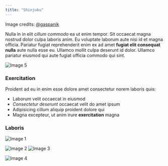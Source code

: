 ```yaml
---
title: "Shinjuku"
---
```


Image credits: <a href="https://unsplash.com/@gaspanik" target="_blank" rel="noopener norefferer">@gaspanik</a>

Nulla in in elit *cillum commodo* ea ut enim tempor. Sit occaecat magna nostrud dolor culpa laboris anim. Eu voluptate laborum aute nisi id et magna officia. Pariatur fugiat reprehenderit enim ex ad amet **fugiat elit consequat nulla** aute nulla esse eu. Ullamco mollit culpa deserunt id dolor. Ullamco pariatur eiusmod qui aute fugiat officia commodo qui sint.

![Image 5](masaaki-komori-8TY2Y3OjsYA-unsplash.jpg)

### Exercitation

Proident ad eu in enim esse dolore amet consectetur norem laboris quis:

- Laborum velit occaecat in eiusmod
- *Consectetur deserunt* occaecat velit do amet ipsum
- Adipisicing cillum aliquip proident dolore qui
- Magna excepteur, ut anim irure **exercitation** magna

### Laboris

![Image 1](masaaki-komori-KoRwgKDyWuA-unsplash.jpg)

<Columns>

![Image 2](masaaki-komori-fzHaSRdAi68-unsplash.jpg)
![Image 3](masaaki-komori-14cHwhRKJh8-unsplash.jpg)

</Columns>

![Image 4](masaaki-komori-3SWDMwyBFLI-unsplash.jpg)
